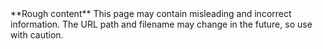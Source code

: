 <div style={{ clear: "both", overflow: "auto", padding: "16px", border: "#BD271E 1px solid", marginBottom: "20px" }}>
  <div style={{ float: "left", width: "10%" }}>
    <DocText color="danger" >
      <DocIcon size="xl" type="warning" title="alert icon" />
    </DocText>
  </div>
  <div style={{ float: "left", width: "90%" }}>
    <DocText color="danger" >**Rough content**</DocText>
    <DocText color="danger" >
      This page may contain misleading and incorrect information.
      The URL path and filename may change in the future, so use with caution.
    </DocText>
  </div>
</div>